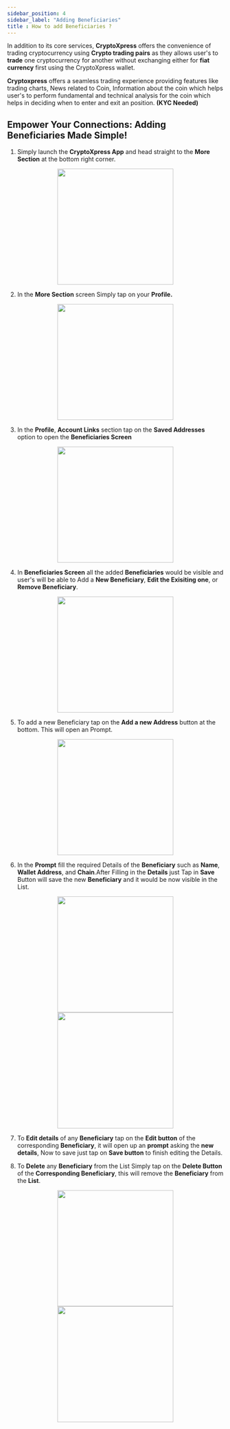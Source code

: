 ```yaml
---
sidebar_position: 4
sidebar_label: "Adding Beneficiaries"
title : How to add Beneficiaries ?
---
```


<!--IMPORTS-->



<!--BODY-->

<div className="overview-header">
  <div>
    <p>
      <span className="font-bold text-xl ">In</span> addition to its core services, <b>CryptoXpress</b> offers the convenience of trading cryptocurrency using <b>Crypto trading pairs</b> as they allows user's to <b>trade</b> one cryptocurrency for another without exchanging either for <b>fiat currency</b> first using the CryptoXpress wallet.
    </p>
    <p>
      <b>Cryptoxpress</b> offers a seamless trading experience providing features like trading charts, News related to Coin, Information about the coin which helps user's to perform fundamental and technical analysis for the coin which helps in deciding when to enter and exit an position. 
      <b>(KYC Needed)</b>
    </p>
  </div>
</div>

## Empower Your Connections: Adding Beneficiaries Made Simple!

1. Simply launch the **CryptoXpress App** and head straight to the **More Section** at the bottom right corner.

<center>
<img src={Banner1} width="270" />
</center>

2. In the **More Section** screen Simply tap on your **Profile.**

<center>
<img src={Banner2} width="270" />
</center>

3. In the **Profile**, **Account Links** section tap on the **Saved Addresses** option to open the **Beneficiaries Screen**

<center>
<img src={Banner3} width="270" />
</center>

4. In **Beneficiaries Screen** all the added **Beneficiaries** would be visible and user's will be able to Add a **New Beneficiary**, **Edit the Exisiting one**, or **Remove Beneficiary**.

<center>
<img src={Banner4_1} width="270" />
</center>

5. To add a new Beneficiary tap on the **Add a new Address** button at the bottom. This will open an Prompt.

<center>
<img src={Banner4} width="270" />
</center>

6. In the **Prompt** fill the required Details of the **Beneficiary** such as **Name**, **Wallet Address**, and **Chain**.After Filling in the **Details** just Tap in **Save** Button will save the new **Beneficiary** and it would be now visible in the List.

<center>
    <div className="items-center">
        <img src={Banner5} width="270" style={{"margin" : "5px 10px 5px 5px"}} />
        <img src={Banner6} width="270" style={{"margin" : "5px 5px 5px 10px"}}/>
    </div>
</center>

7. To **Edit details** of any **Beneficiary** tap on the **Edit button** of the corresponding **Beneficiary**, it will open up an **prompt** asking the **new details**, Now to save just tap on **Save button** to finish editing the Details.

8. To **Delete** any **Beneficiary** from the List Simply tap on the **Delete Button** of the **Corresponding Beneficiary**, this will remove the **Beneficiary** from the **List**.

<center>
    <div className="items-center">
        <img src={Banner7} width="270" style={{"margin" : "5px 10px 5px 5px"}} />
        <img src={Banner8} width="270" style={{"margin" : "5px 5px 5px 10px"}}/>
    </div>
</center>